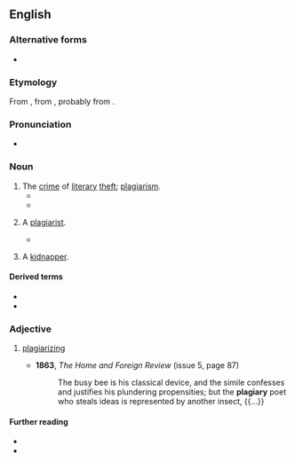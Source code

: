 ==English==

===Alternative forms===
* {{l|en|plagiarie}} {{defdate|16th-17th c.}}

===Etymology===
From {{uder|en|la|plagiarius|plagiārius|kidnapper, plagiarist}}, from {{m|la|plagium||kidnapping}}, probably from {{m|la|plaga||a net, snare, trap}}.

===Pronunciation===
* {{a|UK}} {{IPA|en|/ˈpleɪdʒ(ɪ)əɹi/}}

===Noun===
{{en-noun|~}}

# The [[crime]] of [[literary]] [[theft]]; [[plagiarism]].
#* {{RQ:Milton Eikonoklastes|passage=accounted '''Plagiary'''}}
#* {{RQ:Browne Pseudodoxia Epidemica|chapter=Of Adherence unto Antiquity|page=16|passage='''Plagiarie''' had not its nativity with printing; but began in times when thefts were difficult, and the paucity of books ſcarce wanted that invention.}}
# {{lb|en|archaic}} A [[plagiarist]].
#* {{RQ:Du Fresnoy Dryden Painting|chapter=Translator's Preface|page=xxxiv|passage=Without ''Invention'' a ''Painter'' is but a ''Copier'', and a ''Poet'' but a '''''Plagiary''''' of others.}}
# {{lb|en|obsolete}} A [[kidnapper]].

====Derived terms====
* {{l|en|plagiarism}}
* {{l|en|plagiarist}}

===Adjective===
{{en-adj|-}}

# {{lb|en|archaic}} [[plagiarize|plagiarizing]]
#* '''1863''', ''The Home and Foreign Review'' (issue 5, page 87)
#*: The busy bee is his classical device, and the simile confesses and justifies his plundering propensities; but the '''plagiary''' poet who steals ideas is represented by another insect, {{...}}

====Further reading====
* {{R:Webster 1913}}
* {{R:Century 1911}}